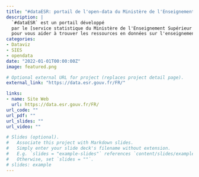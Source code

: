 ```yaml
---
title: "#dataESR: portail de l'open-data du Ministère de l'Enseignement Supérieur"
description: |
  `#dataESR` est un portail développé
  par le [service statistique du Ministère de l'Enseignement Supérieur et de la Recherche](https://www.enseignementsup-recherche.gouv.fr/fr/statistiques-et-analyses-50213)
  pour vous aider à trouver les ressources en données sur l'enseignement supérieur, la recherche et l'innovation
categories:
- Dataviz
- SIES
- opendata
date: "2022-01-01T00:00:00Z"
image: featured.png

# Optional external URL for project (replaces project detail page).
external_link: "https://data.esr.gouv.fr/FR/"

links:
- name: Site Web
  url: https://data.esr.gouv.fr/FR/
url_code: ""
url_pdf: ""
url_slides: ""
url_video: ""

# Slides (optional).
#   Associate this project with Markdown slides.
#   Simply enter your slide deck's filename without extension.
#   E.g. `slides = "example-slides"` references `content/slides/example-slides.md`.
#   Otherwise, set `slides = ""`.
# slides: example
---
```

